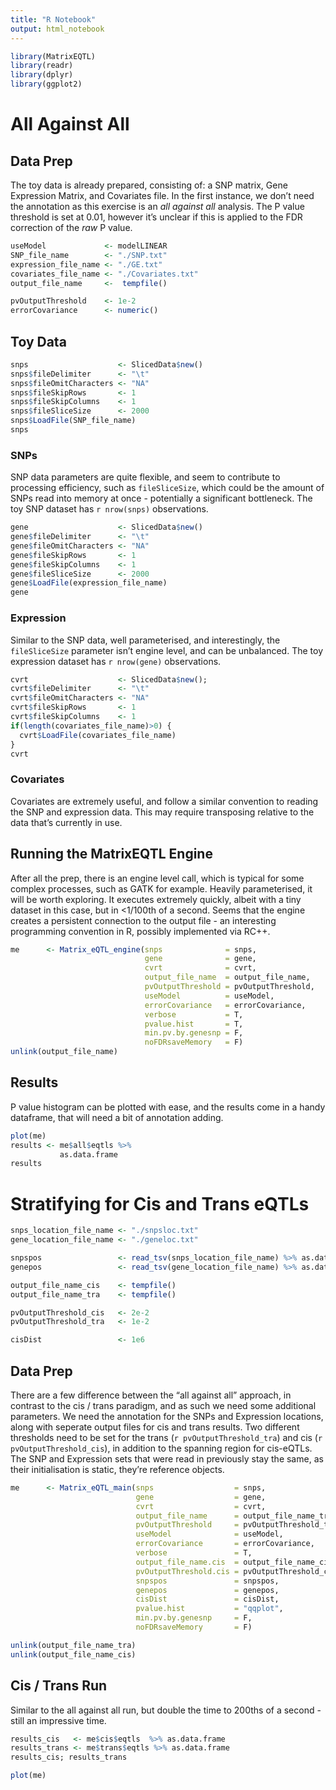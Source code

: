 ```yaml
---
title: "R Notebook"
output: html_notebook
---
```



```r
library(MatrixEQTL)
library(readr)
library(dplyr)
library(ggplot2)
```

# All Against All

## Data Prep
The toy data is already prepared, consisting of: a SNP matrix, Gene Expression Matrix, and Covariates file. In the first instance, we don't need the annotation as this exercise is an *all against all* analysis. The P value threshold is set at 0.01, however it's unclear if this is applied to the FDR correction of the *raw* P value.

```r
useModel             <- modelLINEAR
SNP_file_name        <- "./SNP.txt"
expression_file_name <- "./GE.txt"
covariates_file_name <- "./Covariates.txt"
output_file_name     <-  tempfile()

pvOutputThreshold    <- 1e-2
errorCovariance      <- numeric()
```

## Toy Data

```r
snps                    <- SlicedData$new()
snps$fileDelimiter      <- "\t"
snps$fileOmitCharacters <- "NA"
snps$fileSkipRows       <- 1        
snps$fileSkipColumns    <- 1 
snps$fileSliceSize      <- 2000 
snps$LoadFile(SNP_file_name)
snps
```

### SNPs
SNP data parameters are quite flexible, and seem to contribute to processing efficiency, such as `fileSliceSize`, which could be the amount of SNPs read into memory at once - potentially a significant bottleneck. The toy SNP dataset has `r nrow(snps)` observations. 

```r
gene                    <- SlicedData$new()
gene$fileDelimiter      <- "\t"
gene$fileOmitCharacters <- "NA"
gene$fileSkipRows       <- 1 
gene$fileSkipColumns    <- 1
gene$fileSliceSize      <- 2000
gene$LoadFile(expression_file_name)
gene
```

### Expression
Similar to the SNP data, well parameterised, and interestingly, the `fileSliceSize` parameter isn't engine level, and can be unbalanced. The toy expression dataset has `r nrow(gene)` observations. 


```r
cvrt                    <- SlicedData$new();
cvrt$fileDelimiter      <- "\t"
cvrt$fileOmitCharacters <- "NA"
cvrt$fileSkipRows       <- 1
cvrt$fileSkipColumns    <- 1
if(length(covariates_file_name)>0) {
  cvrt$LoadFile(covariates_file_name)
}
cvrt
```

### Covariates
Covariates are extremely useful, and follow a similar convention to reading the SNP and expression data. This may require transposing relative to the data that's currently in use. 


## Running the MatrixEQTL Engine
After all the prep, there is an engine level call, which is typical for some complex processes, such as GATK for example. Heavily parameterised, it will be worth exploring. It executes extremely quickly, albeit with a tiny dataset in this case, but in <1/100th of a second. Seems that the engine creates a persistent connection to the output file - an interesting programming convention in R, possibly implemented via RC++. 


```r
me      <- Matrix_eQTL_engine(snps              = snps,
                              gene              = gene,
                              cvrt              = cvrt,
                              output_file_name  = output_file_name,
                              pvOutputThreshold = pvOutputThreshold,
                              useModel          = useModel, 
                              errorCovariance   = errorCovariance, 
                              verbose           = T,
                              pvalue.hist       = T,
                              min.pv.by.genesnp = F,
                              noFDRsaveMemory   = F)
unlink(output_file_name)
```


## Results
P value histogram can be plotted with ease, and the results come in a handy dataframe, that will need a bit of annotation adding. 


```r
plot(me)
results <- me$all$eqtls %>%
           as.data.frame
results
```



# Stratifying for Cis and Trans eQTLs

```r
snps_location_file_name <- "./snpsloc.txt"
gene_location_file_name <- "./geneloc.txt"

snpspos                 <- read_tsv(snps_location_file_name) %>% as.data.frame
genepos                 <- read_tsv(gene_location_file_name) %>% as.data.frame

output_file_name_cis    <- tempfile()
output_file_name_tra    <- tempfile()

pvOutputThreshold_cis   <- 2e-2
pvOutputThreshold_tra   <- 1e-2

cisDist                 <- 1e6
```

## Data Prep
There are a few difference between the "all against all" approach, in contrast to the cis / trans paradigm, and as such we need some additional parameters. We need the annotation for the SNPs and Expression locations, along with seperate output files for cis and trans results. Two different thresholds need to be set for the trans (`r pvOutputThreshold_tra`) and cis (`r pvOutputThreshold_cis`), in addition to the spanning region for cis-eQTLs. The SNP and Expression sets that were read in previously stay the same, as their initialisation is static, they're reference objects. 

```r
me      <- Matrix_eQTL_main(snps                  = snps,
                            gene                  = gene,
                            cvrt                  = cvrt,
                            output_file_name      = output_file_name_tra,
                            pvOutputThreshold     = pvOutputThreshold_tra,
                            useModel              = useModel, 
                            errorCovariance       = errorCovariance, 
                            verbose               = T,
                            output_file_name.cis  = output_file_name_cis,
                            pvOutputThreshold.cis = pvOutputThreshold_cis,
                            snpspos               = snpspos, 
                            genepos               = genepos,
                            cisDist               = cisDist,
                            pvalue.hist           = "qqplot",
                            min.pv.by.genesnp     = F,
                            noFDRsaveMemory       = F)

unlink(output_file_name_tra)
unlink(output_file_name_cis)
```

## Cis / Trans Run
Similar to the all against all run, but double the time to 200ths of a second - still an impressive time. 

```r
results_cis   <- me$cis$eqtls  %>% as.data.frame
results_trans <- me$trans$eqtls %>% as.data.frame
results_cis; results_trans

plot(me)
```



